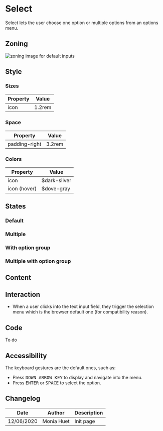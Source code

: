 

<Meta title="Components/Form/Fields/Select" />

# Select

Select lets the user choose one option or multiple options from an options menu. 

## Zoning

<img src={InputZoning} alt="zoning image for default inputs" className="full" class="full" />

## Style

### Sizes

| Property                       | Value             | 
| ------------------------------ | ----------------- | 
| icon           	             | 1.2rem            | 


### Space

| Property                       | Value             | 
| ------------------------------ | ----------------- | 
| padding-right					 | 3.2rem            | 


### Colors

| Property                       | Value                               | 
| ------------------------------ | ----------------------------------- | 
| icon		                     | $dark-silver                        |
| icon	(hover)	                 | $dove-gray                          |

## States

### Default

<Canvas>
    <Story name="default">
        <Form.Select label="Select" values={['', 'foo', 'bar']}/>
    </Story>
    <Story name="disabled">
        <Form.Select label="Disabled Select" disabled  values={['', 'foo', 'bar']}/>
    </Story>
    <Story name="read-only">
        <Form.Select label="Read-Only Select" readOnly value="foo" values={['', 'foo', 'bar']} />
    </Story>
</Canvas>

### Multiple

<Canvas>
    <Story name="default multiple">
        <Form.Select label="Select" values={['', 'foo', 'bar']} multiple />
    </Story>
    <Story name="disabled multiple">
        <Form.Select label="Disabled Select" disabled  values={['', 'foo', 'bar']} multiple/>
    </Story>
    <Story name="read-only multiple">
        <Form.Select label="Read-Only Select" readOnly value={['','bar']} values={['', 'foo', 'bar']} multiple/>
    </Story>
</Canvas>

### With option group

<Canvas>
    <Story name="default object">
        <Form.Select label="Select" values={{foo: ['', 'foo', 'bar'], bar: ['', 'foo', 'bar']}} />
    </Story>
    <Story name="disabled object">
        <Form.Select label="Disabled Select" disabled  values={{foo: ['', 'foo', 'bar'], bar: ['', 'foo', 'bar']}}/>
    </Story>
    <Story name="read-only object">
        <Form.Select label="Read-Only Select" readOnly value="foo" values={{foo: ['', 'foo', 'bar'], bar: ['', 'foo', 'bar']}}/>
    </Story>
</Canvas>

### Multiple with option group

<Canvas>
    <Story name="default multiple object">
        <Form.Select label="Select" values={{foo: ['', 'foo', 'bar'], bar: ['', 'foo', 'bar']}} multiple />
    </Story>
    <Story name="disabled multiple object">
        <Form.Select label="Disabled Select" disabled  values={{foo: ['', 'foo', 'bar'], bar: ['', 'foo', 'bar']}} multiple />
    </Story>
    <Story name="read-only multiple object">
        <Form.Select label="Read-Only Select" readOnly value={['','bar']} values={{foo: ['', 'foo', 'bar'], bar: ['', 'foo', 'bar']}} multiple />
    </Story>
</Canvas>

## Content


## Interaction

- When a user clicks into the text input field, they trigger the selection menu which is the browser default one (for compatibility reason).

## Code

To do

## Accessibility

The keyboard gestures are the default ones, such as:
- Press <kbd>DOWN ARROW KEY</kbd> to display and navigate into the menu.
- Press <kbd>ENTER</kbd> or <kbd>SPACE</kbd> to select the option.

## Changelog

| Date       | Author | Description |
| ---------- | ------ | ----------- |
| 12/06/2020 | Monia Huet  | Init page   |

